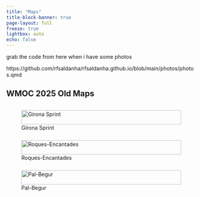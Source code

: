 ```yaml
---
title: "Maps"
title-block-banner: true
page-layout: full
freeze: true
lightbox: auto
echo: false
---
```


grab the code from here when i have some photos

https://github.com/rfsaldanha/rfsaldanha.github.io/blob/main/photos/photos.qmd

## WMOC 2025 Old Maps

::: {style="display: grid; grid-template-columns: repeat(auto-fit, minmax(250px, 1fr));grid-gap: 1em;"}
![Girona Sprint](images/WMOC2025-Sprint-Old.jpg){group="wmoc" fig-align="center" width="100%"}

![Roques-Encantades](images/WMOC2025-Roques-Encantades-Old.jpg){group="mejean" fig-align="center" width="100%"}

![Pal-Begur](images/WMOC2025-Pals-Begur-Old.jpg){group="wmoc" fig-align="center" width="100%"}
:::
